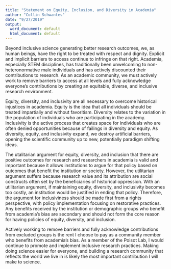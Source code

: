 ```yaml
---
title: "Statement on Equity, Inclusion, and Diversity in Academia"
author: "Collin Schwantes"
date: "9/27/2019"
output:
  word_document: default
  html_document: default
---
```


Beyond inclusive science generating better research outcomes, we, as human beings, have the right to be treated with respect and dignity. Explicit and implicit barriers to access continue to infringe on that right. Academia, especially STEM disciplines, has traditionally been unwelcoming to non-heteronormative male individuals and has actively discounted their contributions to research. As an academic community, we must actively work to remove barriers to access at all levels and fully acknowledge everyone’s contributions by creating an equitable, diverse, and inclusive research environment.

Equity, diversity, and inclusivity are all necessary to overcome historical injustices in academia. Equity is the idea that all individuals should be treated impartially and without favoritism. Diversity relates to the variation in the population of individuals who are participating in the academy. Inclusivity is the active process that creates space for individuals who are often denied opportunities because of failings in diversity and equity. As diversity, equity, and inclusivity expand, we destroy artificial barriers, opening the scientific community up to new, potentially paradigm shifting ideas.

The utalitarian argument for equity, diversity, and inclusion that there are positive outcomes for research and researchers in academia is valid and important because it allows institutions to argue for that policy based on outcomes that benefit the institution or society. However, the utilitarian argument suffers because research value and its attribution are social constructs often set by the beneficiaries of historical oppression. With an utilitarian argument, if maintaining equity, diversity, and inclusivity becomes too costly, an institution would be justified in ending that policy. Therefore, the argument for inclusiviness should be made first from a rights perspective, with policy implementation focusing on restorative practices. Any benefits received by the institution or demographic groups who benefit from academia’s bias are secondary and should not form the core reason for having policies of equity, diversity, and inclusion.

Actively working to remove barriers and fully acknowledge contributions from excluded groups is the rent I choose to pay as a community member who benefits from academia’s bias. As a member of the Poisot Lab, I would continue to promote and implement inclusive research practices. Making doing science easier for everyone, and building a research community that reflects the world we live in is likely the most important contribution I will make to science.



